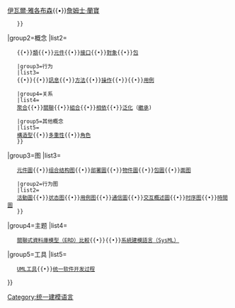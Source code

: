 {{Navbox
|name = UML
|title = [[统一建模语言|統一建模語言（UML）]]
| state = {{{state<includeonly>|autocollapse</includeonly>}}}
| bodyclass = hlist

|group1=背景
|list1=
    {{Navbox subgroup
    |group1=機構
    |list1=
    [[对象管理组织]]（OMG）{{•}}{{Le|UML Partners}}

    |group2=個人
    |list2=
    [[葛來迪·布區]]{{•}}[[伊瓦爾·雅各布森]]{{•}}[[詹姆士·蘭寶]]
    }}

|group2=概念
|list2=
    {{Navbox subgroup
    |group1=面向对象
    |list1=
    [[:Category:面向对象的程序设计|面向对象的程序设计]]

    |group2=结构
    |list2=
    {{Le|執行者|Actor (UML)}}{{•}}{{Le|属性 (计算机科学)|Attribute (computing)|屬性}}{{•}}[[類 (電腦科學)|類]]{{•}}[[组件图|元件]]{{•}}[[协议 (面向对象编程)|接口]]{{•}}[[对象 (计算机科学)|對象]]{{•}}[[软件包|包]]

    |group3=行为
    |list3=
    {{Le|活動 (UML)|Activity (UML)|活動}}{{•}}{{Le|事件 (UML)|Event (UML)|事件}}{{•}}[[訊息傳遞 (軟體)|訊息]]{{•}}[[方法 (電腦科學)|方法]]{{•}}[[操作]]{{•}}{{Le|狀態 (電腦科學)|State (computer science)|狀態}}{{•}}[[用例]]

    |group4=关系
    |list4=
    [[類別圖|聚合]]{{•}}[[類別圖|關聯]]{{•}}[[類別圖|組合]]{{•}}[[耦合性 (計算機科學)|相依]]{{•}}[[泛化]]（[[繼承 (電腦科學)|繼承]])

    |group5=其他概念
    |list5=
    [[構造型 (計算)|構造型]]{{•}}[[類別圖#多重性|多重性]]{{•}}[[角色 (UML)|角色]]
    }}

|group3=图
|list3=
    {{Navbox subgroup
    |group1=结构图
    |list1=
    [[類別圖]]{{•}}[[组件图|元件圖]]{{•}}[[组合结构图]]{{•}}[[部署圖]]{{•}}[[物件圖]]{{•}}[[包圖]]{{•}}[[剖面图 (UML)|面图]]

    |group2=行为图
    |list2=
    [[活動圖]]{{•}}[[状态图]]{{•}}[[用例图]]{{•}}[[通信圖]]{{•}}[[交互概述圖]]{{•}}[[时序图]]{{•}}[[時間圖]]
    }}

|group4=主题
|list4=
    [[物件關聯式資料庫管理系統比較|關聯式資料庫模型（ERD）比較]]{{•}}{{Le|統一建模語言術語彙表|Glossary of Unified Modeling Language terms}}{{•}}[[系統建模語言|系統建模語言（SysML）]]

|group5=工具
|list5=
    [[:Category:UML工具|UML工具]]{{•}}[[统一软件开发过程]]
}}<noinclude>
[[Category:统一建模语言]]
</noinclude>
